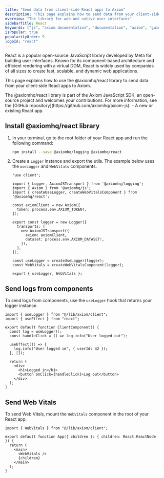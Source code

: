 ```yaml
---
title: "Send data from client-side React apps to Axiom"
description: "This page explains how to send data from your client-side React apps to Axiom using the @axiomhq/react library."
overview: "The library for web and native user interfaces"
sidebarTitle: React
keywords: ["js", "axiom documentation", "documentation", "axiom", "guide", "logs", "nextjs", "next.js", "next", "next-axiom", "@axiomhq/nextjs", "javascript"]
isPopular: true
popularityOrder: 9
logoId: "react"
---
```



React is a popular open-source JavaScript library developed by Meta for building user interfaces. Known for its component-based architecture and efficient rendering with a virtual DOM, React is widely used by companies of all sizes to create fast, scalable, and dynamic web applications.

This page explains how to use the @axiomhq/react library to send data from your client-side React apps to Axiom.

<Note>
    The @axiomhq/react library is part of the Axiom JavaScript SDK, an open-source project and welcomes your contributions. For more information, see the [GitHub repository](https://github.com/axiomhq/axiom-js).
</Note>

<Prerequisites />
- A new or existing React app.

## Install @axiomhq/react library

1. In your terminal, go to the root folder of your React app and run the following command:

    ```sh
    npm install --save @axiomhq/logging @axiomhq/react
    ```

2. Create a `Logger` instance and export the utils. The example below uses the `useLogger` and `WebVitals` components.

    ```tsx [expandable]
    'use client';

    import { Logger, AxiomJSTransport } from '@axiomhq/logging';
    import { Axiom } from '@axiomhq/js';
    import { createUseLogger, createWebVitalsComponent } from '@axiomhq/react';

    const axiomClient = new Axiom({
      token: process.env.AXIOM_TOKEN!,
    });

    export const logger = new Logger({
      transports: [
        new AxiomJSTransport({
          axiom: axiomClient,
          dataset: process.env.AXIOM_DATASET!,
        }),
      ],
    });

    const useLogger = createUseLogger(logger);
    const WebVitals = createWebVitalsComponent(logger);

    export { useLogger, WebVitals };
    ```

## Send logs from components

To send logs from components, use the `useLogger` hook that returns your logger instance.

```tsx
import { useLogger } from "@/lib/axiom/client";
import { useEffect } from "react";

export default function ClientComponent() {
  const log = useLogger();
  const handleClick = () => log.info("User logged out");

  useEffect(() => {
    log.info("User logged in", { userId: 42 });
  }, []);

  return (
    <div>
      <h1>Logged in</h1>
      <button onClick={handleClick}>Log out</button>
    </div>
  );
}
```

## Send Web Vitals

To send Web Vitals, mount the `WebVitals` component in the root of your React app.

```tsx
import { WebVitals } from "@/lib/axiom/client";

export default function App({ children }: { children: React.ReactNode }) {
  return (
    <main>
      <WebVitals />
      {children}
    </main>
  );
}
```